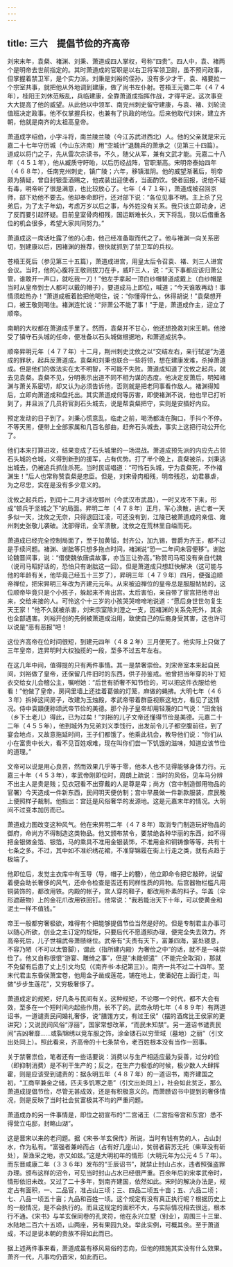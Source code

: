 ```yaml
---
---
---
```

title: 三六　提倡节俭的齐高帝
---



刘宋末年，袁粲、褚渊、刘秉、萧道成四人掌权，号称“四贵”。四人中，袁、褚两个是明帝去世前指定的。其时萧道成的官职是以右卫将军领卫尉，虽不预问政事，但掌握着禁卫军，是个实力派。刘秉是刘裕的侄孙，没有多少才干，袁、褚要拉一个宗室共事，就把他从外地调到建康，做了尚书左仆射。苍梧王元徽二年（４７４年），桂阳王刘休范叛乱，兵临建康，全靠萧道成指挥作战，才得平定。这次事变大大提高了他的威望。从此他以中领军、南兖州刺史留守建康，与袁、褚、刘轮流值班决定政事。他不仅掌握兵权，也兼有了执政的地位。后来他取代刘宋，建立齐朝，他就是南齐的太祖高皇帝。

萧道成字绍伯，小字斗将，南兰陵兰陵（今江苏武进西北）人。他的父亲就是宋元嘉二十七年守历城（今山东济南）用“空城计”退魏兵的萧承之（见第三十四篇）。道成以将门之子，先从雷次宗读书，不久，随父从军，兼有文武才能。元嘉二十八年（４５１年），他从臧质守盱眙，以后历经战阵，官职渐高。宋明帝泰始四年（４６８年），任南兖州刺史，镇广陵；六年，移镇淮阴。他的威望渐著后，明帝颇为猜疑，曾自封银壶酒赐之，他戎装出迎使者，当面酌饮。使者回报，说他不疑有毒，明帝听了很是满意，也比较放心了。七年（４７１年），萧道成被召回京师，部下劝他不要去。他却奉命即行，还对部下说：“各位见事不明。主上杀了兄弟后，为了太子年幼，考虑万岁以后之事，与外姓没有关系。我只该立即动身，迟了反而要引起怀疑。目前皇室骨肉相残，国运断难长久，天下将乱，我以后借重各位的机会很多，希望大家共同努力。”

萧道成这一席话吐露了他的心曲，他己经准备取而代之了。他与褚渊一向关系密切，到建康以后，因褚渊的推荐，很快就抓到了禁卫军的兵权。

苍梧王死后（参见第三十五篇），萧道成进宫，用皇太后令召袁、褚、刘三人进宫会议。当时，他的心腹将王敬则拔刀在手，威吓三人，说：“天下事都应该归萧公管，谁敢开一声口，就吃我一刀！”他左手拿起一顶白纱帽替道成戴上（白纱帽是当时从皇帝到士人都可以戴的帽子），要道成马上即位，喊道；“今天谁敢再动！事情须趁热办！”萧道成板着脸把他喝住，说：“你懂得什么，休得胡说！”袁粲想开口，被王敬则喝住。褚渊连忙说：“非萧公不能了事！”于是，萧道成作主，迎立了顺帝。

南朝的大权都在萧道成手里了。然而，袁粲并不甘心，他还想挽救刘宋王朝。他接受了镇守石头城的任命，便准备以石头城做根据地，和萧道成抗争。

顺帝昇明元年（４７７年）十二月，荆州刺史沈攸之以“交结左右，亲行轼逆”为道成的罪状，起兵反萧道成。袁粲和刘秉也联合一些将领，想在建康发难，杀掉萧道成。但是他们的做法实在太不明智，不可能不失败。萧道成知道了沈攸之起兵，就去见袁粲。袁粲不见，分明表示出道不同不相为谋的态度。他决定反萧后，明知褚渊与萧关系密切，却又认为必须告诉他，否则就是把老同事看作敌人。褚渊得知后，立即向萧道成和盘托出。其实萧道成何等厉害，即使褚渊不说，他也早已打听到了，并且派了几员将官到石头城去，说是帮袁粲把守，实则是安插好内应。

预定发动的日子到了。刘秉心慌意乱，临走之前，喝汤都泼在胸口，手抖个不停。不等天黑，便带上全部家属和几百名部曲，赶奔石头城去，事实上这把行动公开化了。

他们本来打算进攻，结果变成了石头城里的一场混战。萧道成预先派的内应先占领石头城的仓城，义得到新到的援军，占有优势。打了半个晚上，袁粲被杀，刘秉逃出城去，仍被追兵抓住杀死。当时民谣唱道：“可怜石头城，宁为袁粲死，不作褚渊生！”后人也常称赞袁粲是忠臣。但是，刘宋骨肉相残，明帝残忍，幼君暴虐，为之尽忠，实在是没有多少意义的。

沈攸之起兵后，到闰十二月才进攻郢州（今武汉市武昌），一时又攻不下来，形成“顿兵于坚城之下”的局面。昇明二年（４７８年）正月，军心涣散，逃亡者一天多似一天，沈攸之无奈，只得退回江凌，可还没有到，江陵已被萧道成的亲信、雍州刺史张敬儿袭破。沈部得讯，全军溃散，沈攸之在荒林里自缢而死。

萧道成已经完全控制局面了，至于加黄钺，封齐公，加九锡，晋爵为齐王，都不过是手续问题。褚渊、谢朏等只想多拖点时间，褚渊说“恐一二年间未容便移”。谢朏论魏晋间事，说：“借使魏依唐虞故事，亦当三让弥高。”称赞司马昭没有亲自代魏（说司马昭好话的，恐怕只有谢朏这一回）。但是萧道成只想赶快解决（这可能与他的年龄有关，他毕竟己经五十三岁了），昇明三年（４７９年）四月，便强迫顺帝禅位，把宋昇明三年改为齐建元元年。从来被迫禅位的皇帝总是服服帖帖的，这位顺帝毕竟只是个小孩子，躲起来不肯出宫。太后害怕，亲自带了宦宫把他寻出来，交给来接的人。可怜这个十三岁的小孩哭哭啼啼地说道：“愿后身世世勿复生天王家！”他不久就被杀害，刘宋宗室除刘澄之一支，因褚渊的关系免死外，其余也全部遇害。刘裕开创的先例被萧道成沿用，致使自己的后裔身受其害，这也许可以说是“恶有恶报”吧！

这位齐高帝在位时间很短，到建元四年（４８２年）三月便死了。他实际上只做了三年皇帝，连昇明时大权独揽的一段，至多不过五年左右。

在这几年中间，值得提的只有两件事情。其一是禁奢崇俭。刘宋帝室本来起自民间，刘裕做了皇帝，还保留几件旧时的东西，供子孙鉴戒。他曾把当年穿的补丁短衣交给女儿会稽公主，嘱咐她：“后世有骄奢不知节俭的，可以把这件衣服给他看！”他做了皇帝，房间里墙上还挂着葛做的灯笼，麻做的蝇拂。大明七年（４６３年）拆掉这间房子，改建为玉烛殿，孝武帝带着群臣视察这地方，看见了这情况。侍中袁顗便称颂武帝节俭的美德。那个孙子皇帝却用轻蔑的口气说：“田舍翁（乡下土老儿）得此，已为过矣！”刘裕的儿子文帝还懂得节俭是美德。元嘉二十二年（４５５年），他到城外为兄弟刘义季饯行，出发前令儿子都空腹前往，到了宴会地点，又故意拖延时间，王子们都饿了。他乘此机会，教导他们说：“你们从小在富贵中长大，看不见百姓艰难，现在叫你们尝一下饥饿的滋味，知道应该节俭的道理。”

文帝可以说是用心良苦，然而效果几乎等于零，他本人也不见得能够身体力行。元嘉三十年（４５３年），孝武帝刚即位时，周朗上疏说：当时的风俗，见车马分辨不出主人是贵是贱；见衣冠看不出穿戴的人是尊是卑；尚方（宫中制造御用物品的官署）今天造成一件新东西，民间明天便仿制；宫中早晨做一件新款服装，庶民晚上便照样子裁制。他指出：宫廷是风俗奢华的发源地。这是元嘉末年的情况。大明间不过变本加厉而已。

萧道成力图改变这种风气。他在宋昇明二年（４７８年）取消专门制造玩好物品的御府，命尚方不得制造这类物品。他又颁布禁令，要禁绝各种华丽的东西，如不得把金银做金箔、银箔，马的乘具不准用金银装饰，不准用金和铜铸像等等，共有十七条之多。不过，其中如不准织绣花裙，不准穿锦履在街上行走之类，就有点趋于极端了。

他即位后，发觉主衣库中有玉导（导，帽子上的簪），他立即命令把它敲碎，说留着便会助长奢侈的风气，还命令检查是否还有同样性质的异物。后宫器物栏槛凡用铜装饰的，都改用铁。内殿的帐子，宫人穿的鞋子，都改用朴素的料子。华盖（伞形遮蔽物）上的金花爪改用铁回钉。他常说：“我若能治天下十年，可以使黄金和泥土一样不值钱。”

帝王一般都穷奢极欲，难得有个把能够提倡节俭当然是好的。但是专制君主办事可以随心所欲，创业之主订定的规矩，只要后代不愿遵照办理，便完全失去效力。齐高帝死后，儿子世祖武帝萧赜继位。武帝有“夫贵有天下，富兼四海，宴处寝息，不容乃陋（不可以太瞥脚），谓此（指所建内殿）为奢俭之中”的话，就不是一味崇俭了。他又自称很恨“游宴、雕绮之事”，但是“未能顿遣”（不能完全取消），那就不免留有后患了丈上引文均见（《南齐书·本纪第三》）。南齐一共不过二十四年。至末代君主东昏侯萧宝卷，他用金子凿成莲花，铺在地上，使潘妃在上面行走，叫做“步步生莲花”，又穷极奢侈了。

萧道成定的规矩，好几条与民间有关。这种规矩，不论哪一个时代，都不大会有效，至多在一个短时间内起些作用，长不了的。武帝永明七年（４８９年）有两道诏书，一道谴责民间婚礼奢侈，说“膳馐方丈，有过王侯”（摆的酒席比王侯家的更讲究）；又说民间风俗“浮丽”，国家常想改革，“而民未知禁”。另一道诏书谴责民间”吉凶奢靡……或裂锦绣以竞车服之饰，涂金镂石以穷茔域（墓地）之丽”（引文出处同上）。照此看来，齐高帝的十七条禁令，老百姓根本没有当作一回事。

关于禁奢祟俭，笔者还有一些话要说：消费以与生产相适应最为妥善，过分的俭（即抑制消费）是不利干生产的；反之，在生产力极低的时候，极少数人大肆挥霍，则是应该受到谴责的：据永明五年（４８７年）的一道诏书，南齐建国之初，“工商罕兼金之储，匹夫多饥寒之患”（引文出处同上），社会如此贫乏，那么萧道成提倡节俭，尽管无甚成效，还是有积极意义的。而萧赜诏书中提到的奢侈情况，则是反映了当时社会贫富极其不均的严重问题。

萧道成办的另一件事情是，即位之初宣布的“二宫诸王（二宫指帝宫和东宫）悉不得营立屯邸，封略山湖”。

这是晋宋以来的老问题。据《宋书·羊玄保传》所说，当时有钱有势的人，占山封水，作为私有。“富强者兼岭而占（占有好几座山），贫弱者薪苏无托（柴草没有斫处），至渔采之地，亦又如兹。”这是大明初年的情形（大明元年为公元４５７年）。而东晋咸康二年（３３６年）发布的“壬辰诏书”，就禁止封山占水，违者照强盗罪办理。颁布这样的沼令，可见当时封山占水已经很严重。百余年后的宋孝武帝时，情形依旧未改。又过了二十多年，到南齐建国，依然如此。宋时的解决办法是，规定占有面积，一、二品官，准占山三顷；三、四品二顷五十亩；五、六品二顷；七、八品一顷五十亩；九品和百姓一顷。这个规定有没有真正执行呢？根据历史上的一般情况，是不会执行的。而且这规定的面积不大，与实际情况相去很远，根本行不通。《宋书》与羊玄保同卷的孔灵符，他在永兴立墅（别业），周围三十三里、水陆地二百六十五顷，山两座，另有果园九处。举此实例，可概其余。至于萧道成，不过是说本朝的贵族不得如此而已。

据上述两件事来看，萧道成虽有移风易俗的志向，但他的措施其实没有什么效果。萧齐一代，凡事均仍晋宋，如此而已。